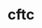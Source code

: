 # cftc


<ul className="grid grid-cols-1 md:grid-cols-2 lg:grid-cols-3 xl:grid-cols-4 gap-4 -ml-6">
<ReferenceCard
    title="Cot"
    description="Commitment of Traders Reports"
    url="/platform/reference/regulators/cftc/cot"
    chevron={false}
/>
<ReferenceCard
    title="Cot Search"
    description="Curated Commitment of Traders Reports"
    url="/platform/reference/regulators/cftc/cot_search"
    chevron={false}
/>
</ul>
